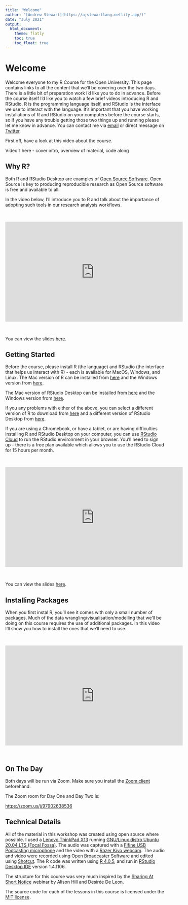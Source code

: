 ```yaml
---
title: "Welcome"
author: "[Andrew Stewart](https://ajstewartlang.netlify.app/)"
date: "July 2021"
output: 
  html_document:
    theme: flatly
    toc: true
    toc_float: true
---
```

# Welcome

Welcome everyone to my R Course for the Open University. This page contains links to all the content that we'll be covering over the two days. There is a little bit of preparation work I'd like you to do in advance. Before the course itself I'd like you to watch a few brief videos introducing R and RStudio. R is the programming language itself, and RStudio is the interface we use to interact with the language. It's important that you have working installations of R and RStudio on your computers before the course starts, so if you have any trouble getting those two things up and running please let me know in advance. You can contact me via [email](mailto:drandrewjstewart@gmail.com) or direct message on [Twitter](https://twitter.com/ajstewart_lang).

First off, have a look at this video about the course.

Video 1 here - cover intro, overview of material, code along

## Why R?

Both R and RStudio Desktop are examples of [Open Source Software](https://opensource.com/resources/what-open-source). Open Source is key to producing reproducible research as Open Source software is free and available to all.

In the video below, I'll introduce you to R and talk about the importance of adopting such tools in our research analysis workflows.

&nbsp;&nbsp;

<center>

<iframe width="560" height="315" src="https://youtube.com/embed/-YrMqaFXJnA " frameborder="0" data-external="1" allowfullscreen></iframe>

</center>

&nbsp;&nbsp;

You can view the slides [here](https://docs.google.com/presentation/d/1CkatVluJFu_XoBo1iA0xfACc-V9v-_-DqV3KIPZHgMU/edit?usp=sharing).

## Getting Started

Before the course, please install R (the language) and RStudio (the interface that helps us interact with R) - each is available for MacOS, Windows, and Linux. The Mac version of R can be installed from [here](https://www.stats.bris.ac.uk/R/bin/macosx/R-4.0.5.pkg) and the Windows version from [here](https://www.stats.bris.ac.uk/R/bin/windows/base/R-4.0.5-win.exe).

The Mac version of RStudio Desktop can be installed from [here](https://download1.rstudio.org/desktop/macos/RStudio-1.4.1106.dmg) and the Windows version from [here](https://download1.rstudio.org/desktop/windows/RStudio-1.4.1106.exe).

If you any problems with either of the above, you can select a different version of R to download from [here](https://www.stats.bris.ac.uk/R/) and a different version of RStudio Desktop from [here](https://www.rstudio.com/products/rstudio/download/).

If you are using a Chromebook, or have a tablet, or are having difficulties installing R and RStudio Desktop on your computer, you can use [RStudio Cloud](https://rstudio.cloud/) to run the RStudio environment in your browser. You'll need to sign up - there is a free plan available which allows you to use the RStudio Cloud for 15 hours per month. 

&nbsp;&nbsp;

<center>

<iframe width="560" height="315" src="https://youtube.com/embed/HV1rs0ZbDYo" frameborder="0" data-external="1" allowfullscreen></iframe>

</center>

&nbsp;&nbsp;

You can view the slides [here](https://docs.google.com/presentation/d/19Y70sxKZH0Wp1Lm-0FMktiHjfAHBvHJHSfdxpPQuIgA/edit?usp=sharing).

## Installing Packages

When you first instal R, you'll see it comes with only a small number of packages. Much of the data wrangling/visualisation/modelling that we'll be doing on this course requires the use of additional packages. In this video I'll show you how to install the ones that we'll need to use.

&nbsp;&nbsp;

<center>

<iframe width="560" height="315" src="https://youtube.com/embed/HV1rs0ZbDYo" frameborder="0" data-external="1" allowfullscreen></iframe>

</center>

&nbsp;&nbsp;

## On The Day

Both days will be run via Zoom. Make sure you install the [Zoom client](https://zoom.us/download) beforehand.

The Zoom room for Day One and Day Two is:

[https://zoom.us/j/97902638536](https://zoom.us/j/97902638536)



## Technical Details
All of the material in this workshop was created using open source where possible. I used a [Lenovo ThinkPad X13](https://www.lenovo.com/gb/en/laptops/thinkpad/x-series/ThinkPad-X13-Intel-/p/22TPX13X3N1) running [GNU/Linux distro Ubuntu 20.04 LTS (Focal Fossa)](https://releases.ubuntu.com/20.04/). The audio was captured with a [Fifine USB Podcasting microphone](https://www.amazon.co.uk/Condenser-Microphone-Recording-Interface-Power-K669/dp/B01N034RTC/ref=sr_1_1_sspa?crid=141Z8ED4VGCVD&dchild=1&keywords=fifine+usb+podcast+condenser+microphone&qid=1594989611&sprefix=fifne+usb%2Caps%2C162&sr=8-1-spons&psc=1&spLa=ZW5jcnlwdGVkUXVhbGlmaWVyPUFFMzAxOE5DUDJIREwmZW5jcnlwdGVkSWQ9QTA4MzA2NjIxVU40MlhNMFNCTDhWJmVuY3J5cHRlZEFkSWQ9QTA5NDI2OTQxOFY0R002UVJBS1AzJndpZGdldE5hbWU9c3BfYXRmJmFjdGlvbj1jbGlja1JlZGlyZWN0JmRvTm90TG9nQ2xpY2s9dHJ1ZQ==) and the video with a [Razer Kiyo webcam](https://www.amazon.co.uk/Razer-Streaming-Adjustable-Brightness-Microphone/dp/B076QK6489/ref=sr_1_3?dchild=1&keywords=razer+kiyo&qid=1594989677&sr=8-3). The audio and video were recorded using [Open Broadcaster Software](https://obsproject.com/) and edited using [Shotcut](https://shotcut.org/). The R code was written using [R 4.0.5](https://www.r-project.org/), and run in [RStudio Desktop IDE](https://rstudio.com/products/rstudio/download/) version 1.4.1106.

The structure for this course was very much inspired by the [Sharing At Short Notice](https://rstudio.com/resources/webinars/sharing-on-short-notice-how-to-get-your-materials-online-with-r-markdown/) webinar by Alison Hill and Desirée De Leon.

The source code for each of the lessons in this course is licensed under the [MIT license](https://opensource.org/licenses/MIT).